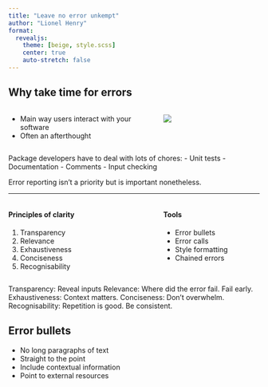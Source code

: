 ```yaml
---
title: "Leave no error unkempt"
author: "Lionel Henry"
format:
  revealjs: 
    theme: [beige, style.scss]
    center: true
    auto-stretch: false
---
```



## Why take time for errors

:::: {.columns}
::: {.column width="60%"}
- Main way users interact with your software
- Often an afterthought
:::

::: {.column width="40%"}
![](error-window.png){}
:::

::::

::: {.notes}
Package developers have to deal with lots of chores:
- Unit tests
- Documentation
- Comments
- Input checking

Error reporting isn't a priority but is important nonetheless.
:::

---

:::: {.columns}

::: {.column width="60%"}
#### Principles of clarity

1. Transparency
1. Relevance
1. Exhaustiveness
1. Conciseness
1. Recognisability
:::

::: {.column width="40%"}
#### Tools

- Error bullets
- Error calls
- Style formatting
- Chained errors
:::

::::

::: {.notes}
Transparency: Reveal inputs
Relevance: Where did the error fail. Fail early.
Exhaustiveness: Context matters.
Conciseness: Don't overwhelm.
Recognisability: Repetition is good. Be consistent.
:::


## Error bullets

- No long paragraphs of text
- Straight to the point
- Include contextual information
- Point to external resources

